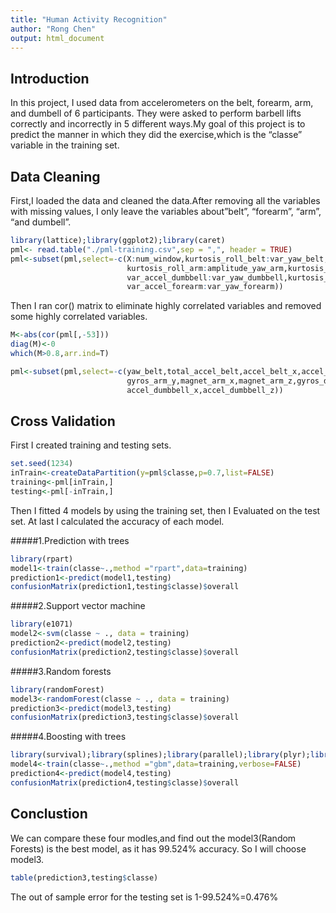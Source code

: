 ```yaml
---
title: "Human Activity Recognition"
author: "Rong Chen"
output: html_document
---
```


## Introduction
In this project, I used data from accelerometers on the belt, forearm, arm, and dumbell of 6 participants. They were asked to perform barbell lifts correctly and incorrectly in 5 different ways.My goal of this project is to predict the manner in which they did the exercise,which is the "classe" variable in the training set. 


## Data Cleaning
First,I loaded the data and cleaned the data.After removing all the variables with missing values, I only leave the variables about"belt", "forearm", "arm", "and dumbell".
```r
library(lattice);library(ggplot2);library(caret)
pml<- read.table("./pml-training.csv",sep = ",", header = TRUE)
pml<-subset(pml,select=-c(X:num_window,kurtosis_roll_belt:var_yaw_belt,var_accel_arm:var_yaw_arm,
                          kurtosis_roll_arm:amplitude_yaw_arm,kurtosis_roll_dumbbell:amplitude_yaw_dumbbell,
                          var_accel_dumbbell:var_yaw_dumbbell,kurtosis_roll_forearm:amplitude_yaw_forearm,
                          var_accel_forearm:var_yaw_forearm))
```
Then I ran cor() matrix to eliminate highly correlated variables and removed some highly correlated variables.
```r
M<-abs(cor(pml[,-53]))
diag(M)<-0
which(M>0.8,arr.ind=T)
```

```r
pml<-subset(pml,select=-c(yaw_belt,total_accel_belt,accel_belt_x,accel_belt_y,accel_belt_z,magnet_belt_x,
                          gyros_arm_y,magnet_arm_x,magnet_arm_z,gyros_dumbbell_z,gyros_forearm_z,
                          accel_dumbbell_x,accel_dumbbell_z))
```

## Cross Validation 
First I created training and testing  sets.
```r
set.seed(1234)
inTrain<-createDataPartition(y=pml$classe,p=0.7,list=FALSE)
training<-pml[inTrain,]
testing<-pml[-inTrain,]
```

Then I fitted 4 models by using the training set, then I Evaluated on the test set. At last I calculated the accuracy of each model.


#####1.Prediction with trees
```r
library(rpart)
model1<-train(classe~.,method ="rpart",data=training)
prediction1<-predict(model1,testing)
confusionMatrix(prediction1,testing$classe)$overall
```
#####2.Support vector machine
```r
library(e1071)
model2<-svm(classe ~ ., data = training)
prediction2<-predict(model2,testing)
confusionMatrix(prediction2,testing$classe)$overall
```
#####3.Random forests
```r
library(randomForest)
model3<-randomForest(classe ~ ., data = training)
prediction3<-predict(model3,testing)
confusionMatrix(prediction3,testing$classe)$overall
```
#####4.Boosting with trees
```r
library(survival);library(splines);library(parallel);library(plyr);library(gbm)
model4<-train(classe~.,method ="gbm",data=training,verbose=FALSE)
prediction4<-predict(model4,testing)
confusionMatrix(prediction4,testing$classe)$overall
```

## Conclustion
We can compare these four modles,and find out the model3(Random Forests) is the best model, as it has 99.524% accuracy. So I will choose model3.
```r
table(prediction3,testing$classe)
```
The out of sample error for the testing set is 1-99.524%=0.476%

